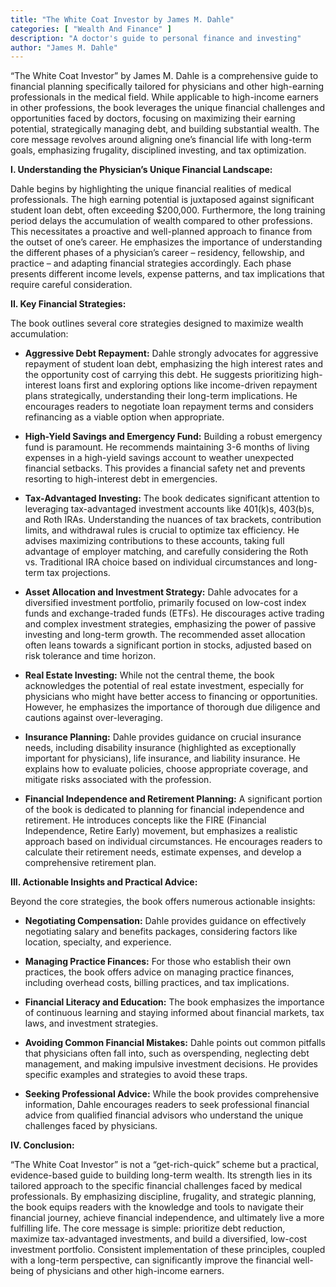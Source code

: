 ```yaml
---
title: "The White Coat Investor by James M. Dahle"
categories: [ "Wealth And Finance" ]
description: "A doctor's guide to personal finance and investing"
author: "James M. Dahle"
---
```

"The White Coat Investor" by James M. Dahle is a comprehensive guide to financial planning specifically tailored for physicians and other high-earning professionals in the medical field.  While applicable to high-income earners in other professions, the book leverages the unique financial challenges and opportunities faced by doctors, focusing on maximizing their earning potential, strategically managing debt, and building substantial wealth.  The core message revolves around aligning one's financial life with long-term goals, emphasizing frugality, disciplined investing, and tax optimization.

**I. Understanding the Physician's Unique Financial Landscape:**

Dahle begins by highlighting the unique financial realities of medical professionals.  The high earning potential is juxtaposed against significant student loan debt, often exceeding $200,000.  Furthermore, the long training period delays the accumulation of wealth compared to other professions.  This necessitates a proactive and well-planned approach to finance from the outset of one's career. He emphasizes the importance of understanding the different phases of a physician's career – residency, fellowship, and practice – and adapting financial strategies accordingly.  Each phase presents different income levels, expense patterns, and tax implications that require careful consideration.

**II. Key Financial Strategies:**

The book outlines several core strategies designed to maximize wealth accumulation:

* **Aggressive Debt Repayment:**  Dahle strongly advocates for aggressive repayment of student loan debt, emphasizing the high interest rates and the opportunity cost of carrying this debt.  He suggests prioritizing high-interest loans first and exploring options like income-driven repayment plans strategically, understanding their long-term implications.  He encourages readers to negotiate loan repayment terms and considers refinancing as a viable option when appropriate.

* **High-Yield Savings and Emergency Fund:** Building a robust emergency fund is paramount. He recommends maintaining 3-6 months of living expenses in a high-yield savings account to weather unexpected financial setbacks.  This provides a financial safety net and prevents resorting to high-interest debt in emergencies.

* **Tax-Advantaged Investing:** The book dedicates significant attention to leveraging tax-advantaged investment accounts like 401(k)s, 403(b)s, and Roth IRAs.  Understanding the nuances of tax brackets, contribution limits, and withdrawal rules is crucial to optimize tax efficiency.  He advises maximizing contributions to these accounts, taking full advantage of employer matching, and carefully considering the Roth vs. Traditional IRA choice based on individual circumstances and long-term tax projections.

* **Asset Allocation and Investment Strategy:** Dahle advocates for a diversified investment portfolio, primarily focused on low-cost index funds and exchange-traded funds (ETFs).  He discourages active trading and complex investment strategies, emphasizing the power of passive investing and long-term growth. The recommended asset allocation often leans towards a significant portion in stocks, adjusted based on risk tolerance and time horizon.

* **Real Estate Investing:** While not the central theme, the book acknowledges the potential of real estate investment, especially for physicians who might have better access to financing or opportunities.  However, he emphasizes the importance of thorough due diligence and cautions against over-leveraging.

* **Insurance Planning:**  Dahle provides guidance on crucial insurance needs, including disability insurance (highlighted as exceptionally important for physicians), life insurance, and liability insurance.  He explains how to evaluate policies, choose appropriate coverage, and mitigate risks associated with the profession.

* **Financial Independence and Retirement Planning:**  A significant portion of the book is dedicated to planning for financial independence and retirement. He introduces concepts like the FIRE (Financial Independence, Retire Early) movement, but emphasizes a realistic approach based on individual circumstances.  He encourages readers to calculate their retirement needs, estimate expenses, and develop a comprehensive retirement plan.

**III. Actionable Insights and Practical Advice:**

Beyond the core strategies, the book offers numerous actionable insights:

* **Negotiating Compensation:** Dahle provides guidance on effectively negotiating salary and benefits packages, considering factors like location, specialty, and experience.

* **Managing Practice Finances:** For those who establish their own practices, the book offers advice on managing practice finances, including overhead costs, billing practices, and tax implications.

* **Financial Literacy and Education:**  The book emphasizes the importance of continuous learning and staying informed about financial markets, tax laws, and investment strategies.

* **Avoiding Common Financial Mistakes:**  Dahle points out common pitfalls that physicians often fall into, such as overspending, neglecting debt management, and making impulsive investment decisions.  He provides specific examples and strategies to avoid these traps.

* **Seeking Professional Advice:**  While the book provides comprehensive information, Dahle encourages readers to seek professional financial advice from qualified financial advisors who understand the unique challenges faced by physicians.

**IV.  Conclusion:**

"The White Coat Investor" is not a "get-rich-quick" scheme but a practical, evidence-based guide to building long-term wealth.  Its strength lies in its tailored approach to the specific financial challenges faced by medical professionals.  By emphasizing discipline, frugality, and strategic planning, the book equips readers with the knowledge and tools to navigate their financial journey, achieve financial independence, and ultimately live a more fulfilling life. The core message is simple:  prioritize debt reduction, maximize tax-advantaged investments, and build a diversified, low-cost investment portfolio.  Consistent implementation of these principles, coupled with a long-term perspective, can significantly improve the financial well-being of physicians and other high-income earners.

